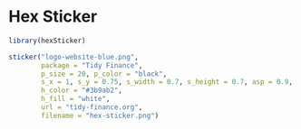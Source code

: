 # Hex Sticker

```r
library(hexSticker)

sticker("logo-website-blue.png", 
        package = "Tidy Finance", 
        p_size = 20, p_color = "black",
        s_x = 1, s_y = 0.75, s_width = 0.7, s_height = 0.7, asp = 0.9,
        h_color = "#3b9ab2",
        h_fill = "white",
        url = "tidy-finance.org",
        filename = "hex-sticker.png")
```

